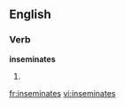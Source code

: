
==English==

===Verb===
'''inseminates'''

# {{third-person singular of|[[inseminate]]}}

[[fr:inseminates]]
[[vi:inseminates]]